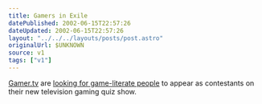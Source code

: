 ```yaml
---
title: Gamers in Exile
datePublished: 2002-06-15T22:57:26
dateUpdated: 2002-06-15T22:57:26
layout: "../../../layouts/posts/post.astro"
originalUrl: $UNKNOWN
source: v1
tags: ["v1"]
---
```


[Gamer.tv][1] are [looking for game-literate people][2] to appear as contestants on their new television gaming quiz show.

[1]: http://www.gamer.tv/ "Gamer.tv"
[2]: http://www.gamer.tv/page/feature/3174176.htm "Gamer.tv: New Gaming Quiz Show"
